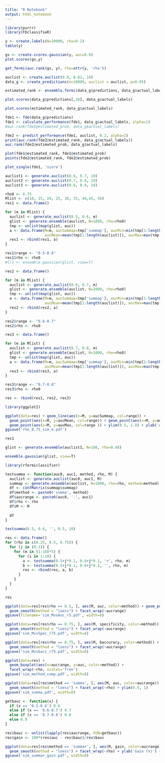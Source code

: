 ```yaml
---
title: "R Notebook"
output: html_notebook
---
```


```r
library(purrr)
library(FDclassifieR)
```

```r
y <- create.labels(N=10000, rho=0.2)
table(y)
```

```r
gs <- create.scores.gaussian(y, auc=0.9)
plot.scores(gs,y)
```

```r
get_fermi(auc.rank(gs, y), rho=attr(y, 'rho'))
```

```r
auclist <- create.auclist(0.8, 0.81, 10)
data_g <- create_predictions(n=10000, auclist = auclist, p=0.05)
```

```r
estimated_rank <- ensemble.fermi(data_g$predictions, data_g$actual_labels, debug.flag=T)
```

```r
plot.scores(data_g$predictions[,10], data_g$actual_labels)
```

```r
plot.scores(estimated_rank, data_g$actual_labels)
```

```r
fde1 <- fde(data_g$predictions)
fde1 <- calculate_performance(fde1, data_g$actual_labels, alpha=1)
#auc.rank(fde1@estimated_prob, data_g$actual_labels)
```

```r
fde2 <- predict_performance(fde1, auclist, 0.2, alpha=2)
print(auc.rank(fde2@estimated_rank, data_g$actual_labels))
auc.rank(fde2@estimated_prob, data_g$actual_labels)
```

```r
plot(fde1@estimated_rank, fde1@estimated_prob)
points(fde2@estimated_rank, fde2@estimated_prob)
```

```r
plot_single(fde1, 'score')
```



```r
auclist1 <- generate.auclist(0.6, 0.7, 10)
auclist2 <- generate.auclist(0.7, 0.8, 10)
auclist3 <- generate.auclist(0.8, 0.9, 10)
```

```r
rho0 <- 0.75
Mlist <- c(10, 15, 20, 25, 30, 35, 40,45, 50)
res1 <- data.frame()

for (m in Mlist) {
  auclist <- generate_auclist(0.5, 0.6, m)
  glist <- generate.ensemble(auclist, N=1000, rho=rho0)
  tmp <- unlist(map(glist, auc))
  a <- data.frame(M=m, aucSummap=tmp['summap'], aucMin=min(tmp[1:length(auclist)]), 
                  aucMean=mean(tmp[1:length(auclist)]), aucMax=max(tmp[1:length(auclist)]))
  res1 <- rbind(res1, a)
}

res1$range <- "0.5-0.6"
res1$rho <- rho0
#lll <- ensemble.gaussian(glist, view=T)

res2 <- data.frame()

for (m in Mlist) {
  auclist <- generate_auclist(0.6, 0.7, m)
  glist <- generate.ensemble(auclist, N=1000, rho=rho0)
  tmp <- unlist(map(glist, auc))
  a <- data.frame(M=m, aucSummap=tmp['summap'], aucMin=min(tmp[1:length(auclist)]), 
                  aucMean=mean(tmp[1:length(auclist)]), aucMax=max(tmp[1:length(auclist)]))
  res2 <- rbind(res2, a)
}

res2$range <- "0.6-0.7"
res2$rho <- rho0

res3 <- data.frame()

for (m in Mlist) {
  auclist <- generate_auclist(0.7, 0.8, m)
  glist <- generate.ensemble(auclist, N=1000, rho=rho0)
  tmp <- unlist(map(glist, auc))
  a <- data.frame(M=m, aucSummap=tmp['summap'], aucMin=min(tmp[1:length(auclist)]), 
                  aucMean=mean(tmp[1:length(auclist)]), aucMax=max(tmp[1:length(auclist)]))
  res3 <- rbind(res3, a)
}

res3$range <- "0.7-0.8"
res3$rho <- rho0

res <- rbind(res1, res2, res3)
```

```r
library(ggplot2)

ggplot(data=res) + geom_line(aes(x=M, y=aucSummap, col=range)) + 
  geom_point(aes(x=M, y=aucMean, col=range)) + geom_point(aes(x=M, y=aucMin, col=range)) +
  geom_point(aes(x=M, y=aucMax, col=range )) + ylim(0.5, 1.0) + ylab('AUC_SUMMA+')
ggsave('rho_0.75_sim_m.pdf')
```

```r
res1
```

```r
glist <- generate.ensemble(auclist1, N=100, rho=0.48)
```

```r
ensemble.gaussian(glist, view=T)
```

```r
library(rfermiclassifier)

testsumma <- function(auc0, auc1, method, rho, M) {
  auclist <- generate.auclist(auc0, auc1, M)
  summap <- generate.ensemble(auclist, N=1000, rho=rho, method=method)
  df <- confMatrix(summap$summap)
  df$method <- paste0('summa', method)
  df$aucrange <- paste0(auc0, '-', auc1)
  df$rho <- rho
  df$M <- M
  
  df
}

testsumma(0.5, 0.6, '', 0.5, 10)
```

```r
res <- data.frame()
for (rho in c(0.25, 0.5, 0.75)) {
  for (j in (0:3)) {
    for (m in (1:10)*5) {
      for (i in 1:10) {
        a <- testsumma(0.5+j*0.1, 0.6+j*0.1, '+', rho, m)
        b <- testsumma(0.5+j*0.1, 0.6+j*0.1, '', rho, m)
        res <- rbind(res, a, b)
      }
    }
  }
}

res
```

```r
ggplot(data=res[res$rho == 0.5, ], aes(M, auc, color=method)) + geom_point() + 
  geom_smooth(method = "loess") + facet_wrap(~aucrange)
ggsave(filename='sim_MvsAuc_r5.pdf', width=8)
```

```r
ggplot(data=res[res$rho == 0.75, ], aes(M, specificity, color=method)) + geom_point() + 
  geom_smooth(method = "loess") + facet_wrap(~aucrange)
ggsave('sim_MvsSpec_r75.pdf', width=8)
```

```r
ggplot(data=res[res$rho == 0.75, ], aes(M, baccuracy, color=method)) + geom_point() + 
  geom_smooth(method = "loess") + facet_wrap(~aucrange)
ggsave('sim_Mvsbacc_r75.pdf', width=8)
```


```r
ggplot(data=res) + 
  geom_boxplot(aes(x=aucrange, y=auc, color=method)) +
  facet_wrap(~rho, scales='free')
ggsave('sim_method_comp.pdf', width=8)
```

```r
ggplot(data=res[res$method == 'summa', ], aes(M, auc, color=aucrange)) + geom_point() + 
  geom_smooth(method = "loess") + facet_wrap(~rho) + ylim(0.5, 1)
ggsave('sim_summa.pdf', width=8)
```

```r
getbauc <- function(x) {
  if (x == '0.5-0.6') 0.6
  else if (x == '0.6-0.7') 0.7
  else if (x == '0.7-0.8') 0.8
  else 0.9
}

res$bauc <- unlist(lapply(res$aucrange, FUN=getbauc))
res$gain <- 100*(res$auc - res$bauc)/res$bauc
```

```r
ggplot(data=res[res$method == 'summa+', ], aes(M, gain, color=aucrange)) + geom_point() + 
  geom_smooth(method = "loess") + facet_wrap(~rho) + ylab('Gain (%)') + xlab('# of base classifiers')
ggsave('sim_summa+_gain.pdf', width=8)
```
